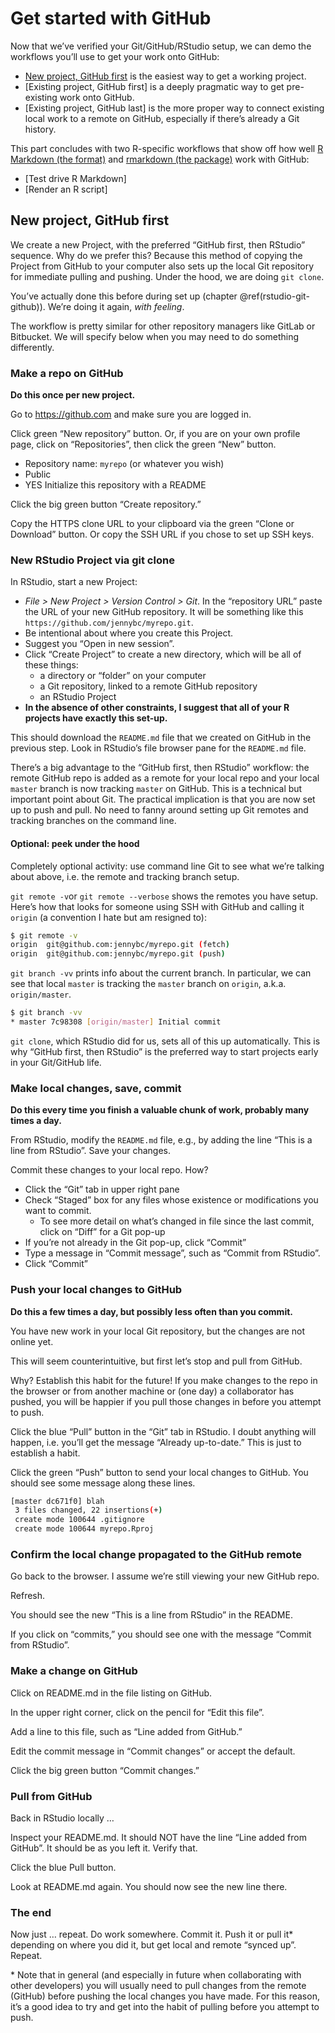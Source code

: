 # Get started with GitHub {#usage-intro}

Now that we've verified your Git/GitHub/RStudio setup, we can demo the workflows
you'll use to get your work onto GitHub:

  * [New project, GitHub first] is the easiest way to get a working project.
  * [Existing project, GitHub first] is a deeply pragmatic way to get pre-existing work onto GitHub.
  * [Existing project, GitHub last] is the more proper way to connect existing
    local work to a remote on GitHub, especially if there's already a Git
    history.
  
This part concludes with two R-specific workflows that show off how well 
[R Markdown (the format)](https://rmarkdown.rstudio.com) and 
[rmarkdown (the package)](https://cran.r-project.org/package=rmarkdown) 
work with GitHub:

  * [Test drive R Markdown]
  * [Render an R script]

## New project, GitHub first {#new-github-first}

We create a new Project, with the preferred "GitHub first, then RStudio"
sequence. Why do we prefer this? Because this method of copying the Project from
GitHub to your computer also sets up the local Git repository for immediate
pulling and pushing. Under the hood, we are doing `git clone`.

You've actually done this before during set up (chapter
\@ref(rstudio-git-github)). We're doing it again, *with feeling*.

The workflow is pretty similar for other repository managers like GitLab or
Bitbucket. We will specify below when you may need to do something differently.

### Make a repo on GitHub

**Do this once per new project.**

Go to <https://github.com> and make sure you are logged in.

Click green "New repository" button. Or, if you are on your own profile page,
click on "Repositories", then click the green "New" button.

- Repository name: `myrepo` (or whatever you wish)  
- Public  
- YES Initialize this repository with a README

Click the big green button "Create repository."

Copy the HTTPS clone URL to your clipboard via the green "Clone or Download"
button. Or copy the SSH URL if you chose to set up SSH keys.

### New RStudio Project via git clone {#new-rstudio-project-via-git}

In RStudio, start a new Project:

  * *File > New Project > Version Control > Git*. In the "repository URL" paste the URL of your new GitHub repository. It will be something like this `https://github.com/jennybc/myrepo.git`.
  * Be intentional about where you create this Project.
  * Suggest you "Open in new session".
  * Click "Create Project" to create a new directory, which will be all of these things:
    - a directory or "folder" on your computer
    - a Git repository, linked to a remote GitHub repository
    - an RStudio Project
  * **In the absence of other constraints, I suggest that all of your R projects have exactly this set-up.**

This should download the `README.md` file that we created on GitHub in the
previous step. Look in RStudio's file browser pane for the `README.md` file.

There's a big advantage to the "GitHub first, then RStudio" workflow: the remote
GitHub repo is added as a remote for your local repo and your local `master`
branch is now tracking `master` on GitHub. This is a technical but important
point about Git. The practical implication is that you are now set up to push
and pull. No need to fanny around setting up Git remotes and tracking branches
on the command line.

#### Optional: peek under the hood

Completely optional activity: use command line Git to see what we're talking
about above, i.e. the remote and tracking branch setup.

`git remote -v`or `git remote --verbose` shows the remotes you have setup.
Here's how that looks for someone using SSH with GitHub and calling it `origin`
(a convention I hate but am resigned to):

``` sh
$ git remote -v
origin  git@github.com:jennybc/myrepo.git (fetch)
origin  git@github.com:jennybc/myrepo.git (push)
```

`git branch -vv` prints info about the current branch. In particular, we can see
that local `master` is tracking the `master` branch on `origin`, a.k.a.
`origin/master`.

``` sh
$ git branch -vv
* master 7c98308 [origin/master] Initial commit
```

`git clone`, which RStudio did for us, sets all of this up automatically. This
is why "GitHub first, then RStudio" is the preferred way to start projects early
in your Git/GitHub life.

### Make local changes, save, commit

**Do this every time you finish a valuable chunk of work, probably many times a day.**

From RStudio, modify the `README.md` file, e.g., by adding the line "This is a
line from RStudio". Save your changes.

Commit these changes to your local repo. How?

  * Click the "Git" tab in upper right pane
  * Check "Staged" box for any files whose existence or modifications you want
    to commit.
    - To see more detail on what's changed in file since the last commit, click
      on "Diff" for a Git pop-up
  * If you're not already in the Git pop-up, click "Commit"
  * Type a message in "Commit message", such as "Commit from RStudio".
  * Click "Commit"

### Push your local changes to GitHub

**Do this a few times a day, but possibly less often than you commit.**

You have new work in your local Git repository, but the changes are not online
yet.

This will seem counterintuitive, but first let's stop and pull from GitHub.

Why? Establish this habit for the future! If you make changes to the repo in the
browser or from another machine or (one day) a collaborator has pushed, you will
be happier if you pull those changes in before you attempt to push.
  
Click the blue "Pull" button in the "Git" tab in RStudio. I doubt anything will
happen, i.e. you'll get the message "Already up-to-date." This is just to
establish a habit.

Click the green "Push" button to send your local changes to GitHub. You should
see some message along these lines.

``` bash
[master dc671f0] blah
 3 files changed, 22 insertions(+)
 create mode 100644 .gitignore
 create mode 100644 myrepo.Rproj
```

### Confirm the local change propagated to the GitHub remote

Go back to the browser. I assume we're still viewing your new GitHub repo.

Refresh.

You should see the new "This is a line from RStudio" in the README.

If you click on "commits," you should see one with the message "Commit from
RStudio".

### Make a change on GitHub

Click on README.md in the file listing on GitHub.

In the upper right corner, click on the pencil for "Edit this file".

Add a line to this file, such as "Line added from GitHub."

Edit the commit message in "Commit changes" or accept the default.

Click the big green button "Commit changes."

### Pull from GitHub

Back in RStudio locally ...

Inspect your README.md. It should NOT have the line "Line added from GitHub". It
should be as you left it. Verify that.

Click the blue Pull button.

Look at README.md again. You should now see the new line there.

### The end

Now just ... repeat. Do work somewhere. Commit it. Push it or pull it\*
depending on where you did it, but get local and remote "synced up". Repeat.

\* Note that in general (and especially in future when collaborating with other
developers) you will usually need to pull changes from the remote (GitHub)
before pushing the local changes you have made. For this reason, it's a good
idea to try and get into the habit of pulling before you attempt to push.
